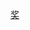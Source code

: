 {{portal|電視}}
{{year by category
|m=2
|c=0
|d=0
|y=5
|cat=电视奖项
|sortkey=电视奖项
|parent=依年份劃分的電視獎項
|subcat=2005年奖项
}}

[[Category:2005年電視|奖]]